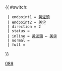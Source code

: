 {{ #switch: {{{format|}}}
  | endpoint1 = [[黃泥頭公共運輸交匯處|黃泥頭]]
  | endpoint2 = [[美孚巴士總站|美孚]]
  | direction = 2
  | status =
  | inline = [[黃泥頭公共運輸交匯處|黃泥頭]] ↔ [[美孚巴士總站|美孚]]
  | normal =
  | full =
}}<noinclude>[[Category:九龍巴士路線模板|086]]</noinclude>